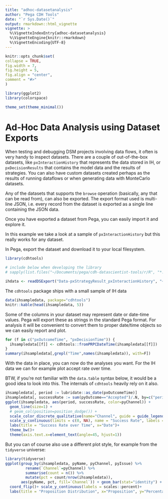 ```yaml
---
title: "adhoc-datasetanalysis"
author: "Pega CDH Tools"
date: "`r Sys.Date()`"
output: rmarkdown::html_vignette
vignette: >
  %\VignetteIndexEntry{adhoc-datasetanalysis}
  %\VignetteEngine{knitr::rmarkdown}
  %\VignetteEncoding{UTF-8}
---
```


```r
knitr::opts_chunk$set(
collapse = TRUE,
fig.width = 7,
fig.height = 5,
fig.align = "center",
comment = "#>"
)

library(ggplot2)
library(colorspace)

theme_set(theme_minimal())
```

# Ad-Hoc Data Analysis using Dataset Exports

When testing and debugging DSM projects involving data flows, it often is very handy to inspect datasets. There
are a couple of out-of-the-box datasets, like `pxInteractionHistory` that represents the data stored in IH, or 
`pxDecisionResults` that contains the model data and the results of strategies. You can also have custom
datasets created perhaps as the results of running dataflows or when generating data with MonteCarlo datasets.

Any of the datasets that supports the `browse` operation (basically, any that can be read from), can also be
exported. The export format used is multi-line JSON, i.e. every record from the dataset is exported as a single
line containing the JSON data.

Once you have exported a dataset from Pega, you can easily import it and explore it.

In this example we take a look at a sample of `pxInteractionHistory` but this really works for any dataset.

In Pega, export the dataset and download it to your local filesystem. 

```r
library(cdhtools)

# include below when developing the library
# sapply(list.files("~/Documents/pega/cdh-datascientist-tools/r/R", "*.R", full.names = T), source)

ihdata <- readDSExport("Data-pxStrategyResult_pxInteractionHistory", "~/Downloads") 
```

The `cdhtools` package ships with a small sample of IH data

```r
data(ihsampledata, package="cdhtools")
knitr::kable(head(ihsampledata, 5))
```

Some of the columns in your dataset may represent date or date-time values. Pega will export these as strings in the
standard Pega format. For analysis it will be convenient to convert them to proper date/time objects so we can easily
report and plot.

```r
for (f in c("pxOutcomeTime", "pxDecisionTime")) {
  ihsampledata[[f]] <- cdhtools::fromPRPCDateTime(ihsampledata[[f]])
}
summary(ihsampledata[,grepl("Time",names(ihsampledata)), with=F])
```

With the data in place, you can now do the analyses you want. For the IH data we can for example plot accept rate over time.

BTW, if you're not familiar with the `data.table` syntax below, it would be a good idea to look into this. The internals
of `cdhtools` heavily rely on it also.

```r
ihsampledata[, period := lubridate::as_date(pxOutcomeTime)]
ihsampledata[, successRate := sum(pyOutcome=="Accepted")/.N, by=c("period","pyChannel")]
ggplot(ihsampledata, aes(period, successRate, color=pyChannel)) + 
  geom_line(size=1) +
  # geom_col(position=position_dodge()) +
  scale_color_discrete_qualitative(name="Channel", guide = guide_legend(reverse = TRUE)) +
  scale_y_continuous(limits = c(0, NA), name = "Success Rate", labels = scales::percent) +
  labs(title = "Success Rate over Time", x="Date")+
  theme_bw()+
  theme(axis.text.x=element_text(angle=45, hjust=1))
```

But you can of course also use a different plot style, for example from the `tidyverse` universe:

```r
library(tidyverse)
ggplot(group_by(ihsampledata, pyName, pyChannel, pyIssue) %>% 
         rename(`Channel`=pyChannel) %>% 
         summarise(count = n()) %>% 
         mutate(pct = count/nrow(ihsampledata)), 
       aes(pyName, pct, fill=`Channel`)) + geom_bar(stat="identity") + 
  coord_flip()+ scale_y_continuous(labels = scales::percent)+
  labs(title = "Proposition Distribution", x="Proposition", y="Percentage of Total Offered")
```


